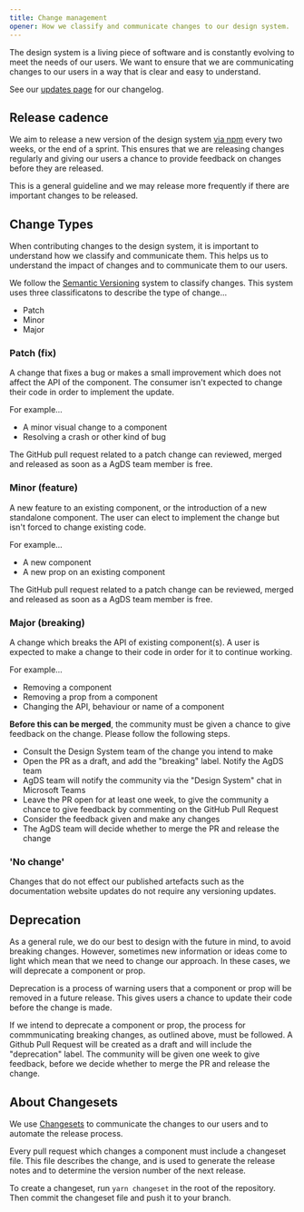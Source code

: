 ```yaml
---
title: Change management
opener: How we classify and communicate changes to our design system.
---
```


The design system is a living piece of software and is constantly evolving to meet the needs of our users. We want to ensure that we are communicating changes to our users in a way that is clear and easy to understand.

See our [updates page](https://design-system.agriculture.gov.au/updates) for our changelog.

## Release cadence

We aim to release a new version of the design system [via npm](https://www.npmjs.com/package/@ag.ds-next/react) every two weeks, or the end of a sprint. This ensures that we are releasing changes regularly and giving our users a chance to provide feedback on changes before they are released.

This is a general guideline and we may release more frequently if there are important changes to be released.

## Change Types

When contributing changes to the design system, it is important to understand how we classify and communicate them. This helps us to understand the impact of changes and to communicate them to our users.

We follow the [Semantic Versioning](https://semver.org/) system to classify changes. This system uses three classificatons to describe the type of change...

- Patch
- Minor
- Major

### Patch (fix)

A change that fixes a bug or makes a small improvement which does not affect the API of the component. The consumer isn't expected to change their code in order to implement the update.

For example...

- A minor visual change to a component
- Resolving a crash or other kind of bug

The GitHub pull request related to a patch change can reviewed, merged and released as soon as a AgDS team member is free.

### Minor (feature)

A new feature to an existing component, or the introduction of a new standalone component. The user can elect to implement the change but isn't forced to change existing code.

For example...

- A new component
- A new prop on an existing component

The GitHub pull request related to a patch change can be reviewed, merged and released as soon as a AgDS team member is free.

### Major (breaking)

A change which breaks the API of existing component(s). A user is expected to make a change to their code in order for it to continue working.

For example...

- Removing a component
- Removing a prop from a component
- Changing the API, behaviour or name of a component

**Before this can be merged**, the community must be given a chance to give feedback on the change. Please follow the following steps.

- Consult the Design System team of the change you intend to make
- Open the PR as a draft, and add the "breaking" label. Notify the AgDS team
- AgDS team will notify the community via the "Design System" chat in Microsoft Teams
- Leave the PR open for at least one week, to give the community a chance to give feedback by commenting on the GitHub Pull Request
- Consider the feedback given and make any changes
- The AgDS team will decide whether to merge the PR and release the change

### 'No change'

Changes that do not effect our published artefacts such as the documentation website updates do not require any versioning updates.

## Deprecation

As a general rule, we do our best to design with the future in mind, to avoid breaking changes. However, sometimes new information or ideas come to light which mean that we need to change our approach. In these cases, we will deprecate a component or prop.

Deprecation is a process of warning users that a component or prop will be removed in a future release. This gives users a chance to update their code before the change is made.

If we intend to deprecate a component or prop, the process for commmunicating breaking changes, as outlined above, must be followed. A Github Pull Request will be created as a draft and will include the "deprecation" label. The community will be given one week to give feedback, before we decide whether to merge the PR and release the change.

## About Changesets

We use [Changesets](https://github.com/changesets/changesets) to communicate the changes to our users and to automate the release process.

Every pull request which changes a component must include a changeset file. This file describes the change, and is used to generate the release notes and to determine the version number of the next release.

To create a changeset, run `yarn changeset` in the root of the repository. Then commit the changeset file and push it to your branch.
